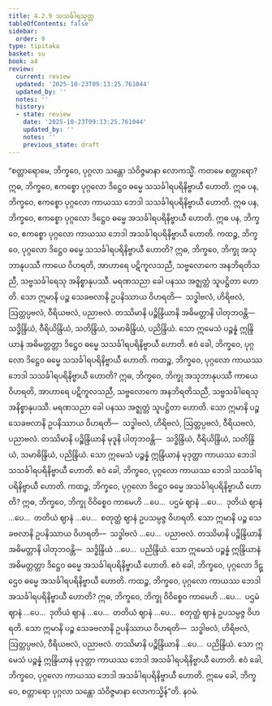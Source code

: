 ```yaml
---
title: 4.2.9 သသင်္ခါရသုတ္တ
tableOfContents: false
sidebar:
  order: 9
type: tipitaka
basket: su
book: a4
review:
  current: review
  updated: '2025-10-23T09:13:25.761044'
  updated_by: ''
  notes: ''
  history:
  - state: review
    date: '2025-10-23T09:13:25.761044'
    updated_by: ''
    notes: ''
    previous_state: draft
---
```



<ReviewStatus review={frontmatter.review} showDetails={true} />

<HypothesisAnnotation frontmatter={frontmatter} />

<DynamicBreadcrumb />

<Division number="169" book="a4" e="ch" v="15" p="473">

<Paragraph number="994" book="a4">
“စတ္တာရောမေ, ဘိက္ခဝေ, ပုဂ္ဂလာ သန္တော သံဝိဇ္ဇမာနာ လောကသ္မိံ. ကတမေ စတ္တာရော? ဣဓ, ဘိက္ခဝေ, ဧကစ္စော ပုဂ္ဂလော ဒိဋ္ဌေဝ ဓမ္မေ သသင်္ခါရပရိနိဗ္ဗာယီ ဟောတိ. ဣဓ ပန, ဘိက္ခဝေ, ဧကစ္စော ပုဂ္ဂလော ကာယဿ ဘေဒါ သသင်္ခါရပရိနိဗ္ဗာယီ ဟောတိ. ဣဓ ပန, ဘိက္ခဝေ, ဧကစ္စော ပုဂ္ဂလော ဒိဋ္ဌေဝ ဓမ္မေ အသင်္ခါရပရိနိဗ္ဗာယီ ဟောတိ. ဣဓ ပန, ဘိက္ခဝေ, ဧကစ္စော ပုဂ္ဂလော ကာယဿ ဘေဒါ အသင်္ခါရပရိနိဗ္ဗာယီ ဟောတိ.
</Paragraph>

<Paragraph number="995" book="a4">
ကထဉ္စ, ဘိက္ခဝေ, ပုဂ္ဂလော ဒိဋ္ဌေဝ ဓမ္မေ သသင်္ခါရပရိနိဗ္ဗာယီ ဟောတိ? ဣဓ, ဘိက္ခဝေ, ဘိက္ခု အသုဘာနုပဿီ ကာယေ ဝိဟရတိ, အာဟာရေ ပဋိကူလသညီ, သဗ္ဗလောကေ အနဘိရတိသညီ, သဗ္ဗသင်္ခါရေသု အနိစ္စာနုပဿီ. မရဏသညာ ခေါ ပနဿ အဇ္ဈတ္တံ သူပဋ္ဌိတာ ဟောတိ. သော ဣမာနိ ပဉ္စ သေခဗလာနိ ဥပနိဿာယ ဝိဟရတိ—  သဒ္ဓါဗလံ, ဟိရိဗလံ, ဩတ္တပ္ပဗလံ, ဝီရိယဗလံ, ပညာဗလံ. တဿိမာနိ ပဉ္စိန္ဒြိယာနိ အဓိမတ္တာနိ ပါတုဘဝန္တိ—  သဒ္ဓိန္ဒြိယံ, ဝီရိယိန္ဒြိယံ, သတိန္ဒြိယံ, သမာဓိန္ဒြိယံ, ပညိန္ဒြိယံ. သော ဣမေသံ ပဉ္စန္နံ ဣန္ဒြိယာနံ အဓိမတ္တတ္တာ ဒိဋ္ဌေဝ ဓမ္မေ သသင်္ခါရပရိနိဗ္ဗာယီ ဟောတိ. ဧဝံ ခေါ, ဘိက္ခဝေ, ပုဂ္ဂလော ဒိဋ္ဌေဝ ဓမ္မေ သသင်္ခါရပရိနိဗ္ဗာယီ ဟောတိ.
</Paragraph>

<Paragraph number="996" book="a4">
ကထဉ္စ, ဘိက္ခဝေ, ပုဂ္ဂလော ကာယဿ ဘေဒါ သသင်္ခါရပရိနိဗ္ဗာယီ ဟောတိ? ဣဓ, ဘိက္ခဝေ, ဘိက္ခု အသုဘာနုပဿီ ကာယေ ဝိဟရတိ, အာဟာရေ ပဋိကူလသညီ, သဗ္ဗလောကေ အနဘိရတိသညီ, သဗ္ဗသင်္ခါရေသု အနိစ္စာနုပဿီ. မရဏသညာ ခေါ ပနဿ အဇ္ဈတ္တံ သူပဋ္ဌိတာ ဟောတိ. သော ဣမာနိ ပဉ္စ သေခဗလာနိ ဥပနိဿာယ ဝိဟရတိ—  သဒ္ဓါဗလံ, ဟိရိဗလံ, ဩတ္တပ္ပဗလံ, ဝီရိယဗလံ, ပညာဗလံ. တဿိမာနိ ပဉ္စိန္ဒြိယာနိ မုဒူနိ ပါတုဘဝန္တိ—  သဒ္ဓိန္ဒြိယံ, ဝီရိယိန္ဒြိယံ, သတိန္ဒြိယံ, သမာဓိန္ဒြိယံ, ပညိန္ဒြိယံ. သော ဣမေသံ ပဉ္စန္နံ ဣန္ဒြိယာနံ မုဒုတ္တာ ကာယဿ ဘေဒါ သသင်္ခါရပရိနိဗ္ဗာယီ ဟောတိ. ဧဝံ ခေါ, ဘိက္ခဝေ, ပုဂ္ဂလော ကာယဿ ဘေဒါ သသင်္ခါရပရိနိဗ္ဗာယီ ဟောတိ.
</Paragraph>

<Paragraph number="997" book="a4">
ကထဉ္စ, ဘိက္ခဝေ, ပုဂ္ဂလော ဒိဋ္ဌေဝ ဓမ္မေ အသင်္ခါရပရိနိဗ္ဗာယီ ဟောတိ? ဣဓ, ဘိက္ခဝေ, ဘိက္ခု ဝိဝိစ္စေဝ ကာမေဟိ …ပေ…  ပဌမံ ဈာနံ …ပေ…  ဒုတိယံ ဈာနံ …ပေ…  တတိယံ ဈာနံ …ပေ…  စတုတ္ထံ ဈာနံ ဥပသမ္ပဇ္ဇ ဝိဟရတိ. သော ဣမာနိ ပဉ္စ သေခဗလာနိ ဥပနိဿာယ ဝိဟရတိ—  သဒ္ဓါဗလံ …ပေ…  ပညာဗလံ. တဿိမာနိ ပဉ္စိန္ဒြိယာနိ အဓိမတ္တာနိ ပါတုဘဝန္တိ—  သဒ္ဓိန္ဒြိယံ …ပေ…  ပညိန္ဒြိယံ. သော ဣမေသံ ပဉ္စန္နံ ဣန္ဒြိယာနံ အဓိမတ္တတ္တာ ဒိဋ္ဌေဝ ဓမ္မေ အသင်္ခါရပရိနိဗ္ဗာယီ ဟောတိ. ဧဝံ ခေါ, ဘိက္ခဝေ, ပုဂ္ဂလော ဒိဋ္ဌေဝ ဓမ္မေ အသင်္ခါရပရိနိဗ္ဗာယီ ဟောတိ.
</Paragraph>

<Paragraph number="998" book="a4">
ကထဉ္စ, ဘိက္ခဝေ, ပုဂ္ဂလော ကာယဿ ဘေဒါ အသင်္ခါရပရိနိဗ္ဗာယီ ဟောတိ? ဣဓ, ဘိက္ခဝေ, ဘိက္ခု ဝိဝိစ္စေဝ ကာမေဟိ …ပေ…  ပဌမံ ဈာနံ …ပေ…  ဒုတိယံ ဈာနံ …ပေ…  တတိယံ ဈာနံ …ပေ…  စတုတ္ထံ ဈာနံ ဥပသမ္ပဇ္ဇ ဝိဟရတိ. သော ဣမာနိ ပဉ္စ သေခဗလာနိ ဥပနိဿာယ ဝိဟရတိ—  သဒ္ဓါဗလံ, ဟိရိဗလံ, ဩတ္တပ္ပဗလံ, ဝီရိယဗလံ, ပညာဗလံ. တဿိမာနိ ပဉ္စိန္ဒြိယာနိ …ပေ…  ပညိန္ဒြိယံ. သော ဣမေသံ ပဉ္စန္နံ ဣန္ဒြိယာနံ မုဒုတ္တာ ကာယဿ ဘေဒါ အသင်္ခါရပရိနိဗ္ဗာယီ ဟောတိ. ဧဝံ ခေါ, ဘိက္ခဝေ, ပုဂ္ဂလော ကာယဿ ဘေဒါ အသင်္ခါရပရိနိဗ္ဗာယီ ဟောတိ. ဣမေ ခေါ, ဘိက္ခဝေ, စတ္တာရော ပုဂ္ဂလာ သန္တော သံဝိဇ္ဇမာနာ လောကသ္မိန်”တိ.

</Paragraph>
</Division>

<Paragraph number="999" type="center" book="a4">
နဝမံ.
</Paragraph>